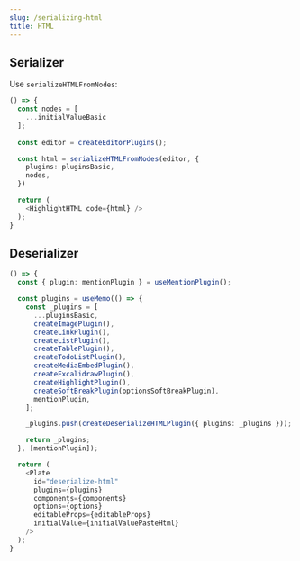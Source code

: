 ```yaml
---
slug: /serializing-html
title: HTML
---
```


## Serializer

Use `serializeHTMLFromNodes`:

```ts live
() => {
  const nodes = [
    ...initialValueBasic
  ];
  
  const editor = createEditorPlugins();

  const html = serializeHTMLFromNodes(editor, {
    plugins: pluginsBasic,
    nodes,
  })

  return (
    <HighlightHTML code={html} />
  );
}
```

## Deserializer

```ts live
() => {
  const { plugin: mentionPlugin } = useMentionPlugin();

  const plugins = useMemo(() => {
    const _plugins = [
      ...pluginsBasic,
      createImagePlugin(),
      createLinkPlugin(),
      createListPlugin(),
      createTablePlugin(),
      createTodoListPlugin(),
      createMediaEmbedPlugin(),
      createExcalidrawPlugin(),
      createHighlightPlugin(),
      createSoftBreakPlugin(optionsSoftBreakPlugin),
      mentionPlugin,
    ];

    _plugins.push(createDeserializeHTMLPlugin({ plugins: _plugins }));

    return _plugins;
  }, [mentionPlugin]);

  return (
    <Plate
      id="deserialize-html"
      plugins={plugins}
      components={components}
      options={options}
      editableProps={editableProps}
      initialValue={initialValuePasteHtml}
    />
  );
}
```